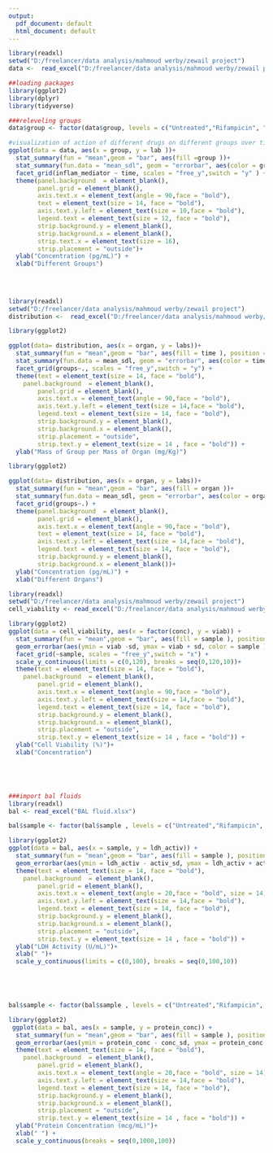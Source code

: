 ---
output:
  pdf_document: default
  html_document: default
---

```{r, message=FALSE}
library(readxl)
setwd("D:/freelancer/data analysis/mahmoud werby/zewail project")
data <-  read_excel("D:/freelancer/data analysis/mahmoud werby/zewail project/inflammatory cytokines copy.xlsx")
```

```{r, message=FALSE}
##loading packages
library(ggplot2)
library(dplyr)
library(tidyverse)
```


```{r}
###releveling groups
data$group <- factor(data$group, levels = c("Untreated","Rifampicin", "Uio-66", "Rif@Uio-66", "LysB/Rif@Uio-66","LPS"))
```




```{r}
#visualization of action of different drugs on different groups over time
ggplot(data = data, aes(x = group, y = lab ))+
  stat_summary(fun = "mean",geom = "bar", aes(fill =group ))+
  stat_summary(fun.data = "mean_sdl", geom = "errorbar", aes(color = group) )+
  facet_grid(inflam_mediator ~ time, scales = "free_y",switch = "y" ) +
  theme(panel.background  = element_blank(), 
        panel.grid = element_blank(), 
        axis.text.x = element_text(angle = 90,face = "bold"),
        text = element_text(size = 14, face = "bold"),
        axis.text.y.left = element_text(size = 10,face = "bold"),
        legend.text = element_text(size = 12, face = "bold"),
        strip.background.y = element_blank(),
        strip.background.x = element_blank(),
        strip.text.x = element_text(size = 16),
        strip.placement = "outside")+
  ylab("Concentration (pg/mL)") +
  xlab("Different Groups")
  
  
  

```





```{r, message=FALSE}
library(readxl)
setwd("D:/freelancer/data analysis/mahmoud werby/zewail project")
distribution <-  read_excel("D:/freelancer/data analysis/mahmoud werby/zewail project/distribution.xlsx")
```

```{r}
library(ggplot2)

ggplot(data= distribution, aes(x = organ, y = labs))+
  stat_summary(fun = "mean",geom = "bar", aes(fill = time ), position = "dodge")+
  stat_summary(fun.data = mean_sdl, geom = "errorbar", aes(color = time), position = "dodge" )+
  facet_grid(groups~., scales = "free_y",switch = "y") +
  theme(text = element_text(size = 14, face = "bold"),
    panel.background  = element_blank(), 
        panel.grid = element_blank(), 
        axis.text.x = element_text(angle = 90,face = "bold"),
        axis.text.y.left = element_text(size = 14,face = "bold"),
        legend.text = element_text(size = 14, face = "bold"),
        strip.background.y = element_blank(),
        strip.background.x = element_blank(),
        strip.placement = "outside",
        strip.text.y = element_text(size = 14 , face = "bold")) +
  ylab("Mass of Group per Mass of Organ (mg/Kg)")


```





```{r}
library(ggplot2)

ggplot(data= distribution, aes(x = organ, y = labs))+
  stat_summary(fun = "mean",geom = "bar", aes(fill = organ ))+
  stat_summary(fun.data = mean_sdl, geom = "errorbar", aes(color = organ))+
  facet_grid(groups~.) +
  theme(panel.background  = element_blank(), 
        panel.grid = element_blank(), 
        axis.text.x = element_text(angle = 90,face = "bold"),
        text = element_text(size = 14, face = "bold"),
        axis.text.y.left = element_text(size = 14,face = "bold"),
        legend.text = element_text(size = 14, face = "bold"),
        strip.background.y = element_blank(),
        strip.background.x = element_blank())+
  ylab("Concentration (pg/mL)") +
  xlab("Different Organs")
```











```{r}
library(readxl)
setwd("D:/freelancer/data analysis/mahmoud werby/zewail project")
cell_viability <- read_excel("D:/freelancer/data analysis/mahmoud werby/zewail project/cell viability.xlsx")
```


```{r}
library(ggplot2)
ggplot(data = cell_viability, aes(x = factor(conc), y = viab)) +
  stat_summary(fun = "mean",geom = "bar", aes(fill = sample ), position = "dodge")+
  geom_errorbar(aes(ymin = viab -sd, ymax = viab + sd, color = sample ), width = 0.2) +
  facet_grid(~sample, scales = "free_y",switch = "x") +
  scale_y_continuous(limits = c(0,120), breaks = seq(0,120,10))+
  theme(text = element_text(size = 14, face = "bold"),
    panel.background  = element_blank(), 
        panel.grid = element_blank(), 
        axis.text.x = element_text(angle = 90,face = "bold"),
        axis.text.y.left = element_text(size = 14,face = "bold"),
        legend.text = element_text(size = 14, face = "bold"),
        strip.background.y = element_blank(),
        strip.background.x = element_blank(),
        strip.placement = "outside",
        strip.text.y = element_text(size = 14 , face = "bold")) +
  ylab("Cell Viability (%)")+
  xlab("Concentration")



  
```
```{r}
###import bal fluids
library(readxl)
bal <- read_excel("BAL fluid.xlsx")
```



```{r}

bal$sample <- factor(bal$sample , levels = c("Untreated","Rifampicin", "Uio-66", "Rif@uio-66", "LysB/Rif@uio-66","LPS"))

library(ggplot2)
ggplot(data = bal, aes(x = sample, y = ldh_activ)) +
  stat_summary(fun = "mean",geom = "bar", aes(fill = sample ), position = "dodge")+
  geom_errorbar(aes(ymin = ldh_activ - activ_sd, ymax = ldh_activ + activ_sd, color = sample ), width = 0.2) +
  theme(text = element_text(size = 14, face = "bold"),
    panel.background  = element_blank(), 
        panel.grid = element_blank(), 
        axis.text.x = element_text(angle = 20,face = "bold", size = 14),
        axis.text.y.left = element_text(size = 14,face = "bold"),
        legend.text = element_text(size = 14, face = "bold"),
        strip.background.y = element_blank(),
        strip.background.x = element_blank(),
        strip.placement = "outside",
        strip.text.y = element_text(size = 14 , face = "bold")) +
  ylab("LDH Activity (U/mL)")+
  xlab(" ")+
  scale_y_continuous(limits = c(0,100), breaks = seq(0,100,10))



  
```





```{r}

bal$sample <- factor(bal$sample , levels = c("Untreated","Rifampicin", "Uio-66", "Rif@uio-66", "LysB/Rif@uio-66","LPS"))

library(ggplot2)
 ggplot(data = bal, aes(x = sample, y = protein_conc)) +
  stat_summary(fun = "mean",geom = "bar", aes(fill = sample ), position = "dodge")+
  geom_errorbar(aes(ymin = protein_conc - conc_sd, ymax = protein_conc + conc_sd, color = sample ), width = 0.2) +
  theme(text = element_text(size = 14, face = "bold"),
    panel.background  = element_blank(), 
        panel.grid = element_blank(), 
        axis.text.x = element_text(angle = 20,face = "bold", size = 14),
        axis.text.y.left = element_text(size = 14,face = "bold"),
        legend.text = element_text(size = 14, face = "bold"),
        strip.background.y = element_blank(),
        strip.background.x = element_blank(),
        strip.placement = "outside",
        strip.text.y = element_text(size = 14 , face = "bold")) +
  ylab("Protein Concentration (mcg/mL)")+
  xlab(" ") + 
  scale_y_continuous(breaks = seq(0,1000,100))




  
```